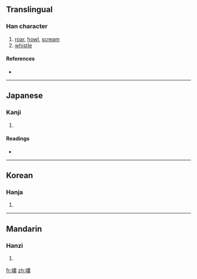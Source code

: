 {{also|嘯}}
==Translingual==

===Han character===
{{Han char|rn=30|rad=口|as=12|sn=15|four=|canj=口中中中 (RLLL)}}

# [[roar]], [[howl]], [[scream]]
# [[whistle]]

====References====
* {{Han ref|kx=0206.201|hdz=10694.110|uh=5628|ud=22056}}

----

==Japanese==

===Kanji===
{{ja-kanji|grade=|rs=口12}}

# {{defn|Japanese}}

====Readings====
* {{ja-readings|on=[[しょう]] (shō), [[しつ]] (shitsu), [[しゅう]] (shū)|kun=[[うそぶく]] (usobuku), [[もぐぶく]] (mogubuku)}}

----

==Korean==

===Hanja===
{{ko-hanja|hangeul=소|rv=so|mr=so}}

# {{defn|Korean}}

----

==Mandarin==

===Hanzi===
{{cmn-hanzi|pin=[[xiào]] ([[xiao4]])|wg=hsiao<sup>4</sup>}}

# {{defn|Mandarin}}

[[fr:嘨]]
[[zh:嘨]]